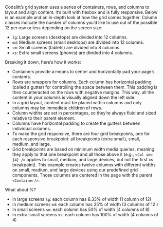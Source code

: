 Codelitt’s grid system uses a series of containers, rows, and columns to layout and align content. It’s built with flexbox and
is fully responsive. Below is an example and an in-depth look at how the grid comes together.
Column classes indicate the number of columns you’d like to use out of the possible 12 per row or less depending on the screen size:

* `lg`: Large screens (desktops) are divided into 12 columns.
* `md`: Medium screens (small desktops) are divided into 12 columns.
* `sm`: Small screens (tablets) are divided into 8 columns.
* `xs`: Extra small screens (phones) are divided into 4 columns.

Breaking it down, here’s how it works:
* Containers provide a means to center and horizontally pad your page’s contents.
* Rows are wrappers for columns. Each column has horizontal padding (called a gutter) for controlling the space between them.
This padding is then counteracted on the rows with negative margins. This way, all the content in your columns is visually
aligned down the left side.
* In a grid layout, content must be placed within columns and only columns may be immediate children of rows.
* Column widths are set in percentages, so they’re always fluid and sized relative to their parent element.
* Columns have horizontal padding to create the gutters between individual columns.
* To make the grid responsive, there are four grid breakpoints, one for each responsive breakpoint: all breakpoints (extra small), small, medium, and large.
* Grid breakpoints are based on minimum width media queries, meaning they apply to that one breakpoint and all those above
it (e.g., `<Col sm={4} />` applies to small, medium, and large devices, but not the first xs breakpoint).
This example creates twelve columns with different widths on small, medium, and large devices using our predefined grid components.
Those columns are centered in the page with the parent `<Container/>`.

What about %?
* In large screens `lg`: each column has 8.33% of width (1 column of 12)
* In medium screens `md`: each column has 25% of width (3 columns of 12 )
* In small screens `sm`: each column has 50% of width (4 columns of 8)
* In extra-small screens `xs`: each column has 100% of width (4 columns of 4)

